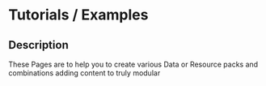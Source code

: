 # Tutorials / Examples

## Description

These Pages are to help you to create various Data or Resource packs and combinations adding content to truly modular

